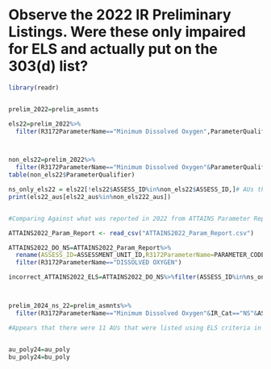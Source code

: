 
# Observe the 2022 IR Preliminary Listings. Were these only impaired for ELS and actually put on the 303(d) list?
```r
library(readr)


prelim_2022=prelim_asmnts

els22=prelim_2022%>%
  filter(R3172ParameterName=="Minimum Dissolved Oxygen",ParameterQualifier=="early life stages are present",IR_Cat=="NS")



non_els22=prelim_2022%>%
  filter(R3172ParameterName=="Minimum Dissolved Oxygen"&ParameterQualifier!="early life stages are present"&IR_Cat=="NS")
table(non_els22$ParameterQualifier)

ns_only_els22 = els22[!els22$ASSESS_ID%in%non_els22$ASSESS_ID,]# AUs that are only impaired for ELS criteria and no other criteria
print(els22_aus[els22_aus%in%non_els222_aus])


#Comparing Against what was reported in 2022 from ATTAINS Parameter Report

ATTAINS2022_Param_Report <- read_csv("ATTAINS2022_Param_Report.csv")

ATTAINS2022_DO_NS=ATTAINS2022_Param_Report%>%
  rename(ASSESS_ID=ASSESSMENT_UNIT_ID,R3172ParameterName=PARAMETER_CODE_NAME)%>%
  filter(R3172ParameterName=="DISSOLVED OXYGEN")

incorrect_ATTAINS2022_ELS=ATTAINS2022_DO_NS%>%filter(ASSESS_ID%in%ns_only_els22$ASSESS_ID,FIRST_LISTED_CYCLE==2022)



prelim_2024_ns_22=prelim_asmnts%>%
  filter(R3172ParameterName=="Minimum Dissolved Oxygen"&IR_Cat=="NS"&ASSESS_ID%in%incorrect_ATTAINS2022_ELS$ASSESS_ID)

#Appears that there were 11 AUs that were listed using ELS criteria in the 2022 IR. However, all but Red Butte Lower were listed again in 2024 IR uses non-ELS criteria.


au_poly24=au_poly
bu_poly24=bu_poly
```